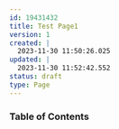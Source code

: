 ---
id: 19431432
title: Test Page1
version: 1
created: |
  2023-11-30 11:50:26.025
updated: |
  2023-11-30 11:52:42.552
status: draft
type: Page
---

### Table of Contents

